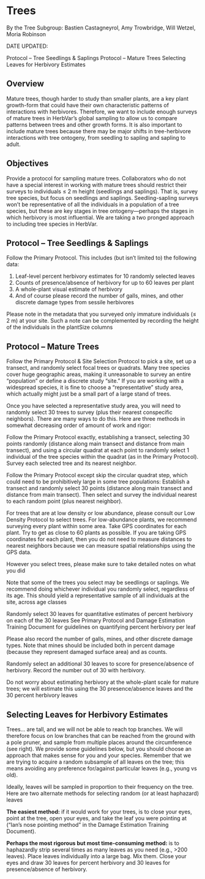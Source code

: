 # Trees {#sec-tree}

By the Tree Subgroup: Bastien Castagneyrol, Amy Trowbridge, Will Wetzel, Moria Robinson

DATE UPDATED: 


Protocol – Tree Seedlings & Saplings
Protocol – Mature Trees
Selecting Leaves for Herbivory Estimates

## Overview

Mature trees, though harder to study than smaller plants, are a key plant growth-form that could have their own characteristic patterns of interactions with herbivores. Therefore, we want to include enough surveys of mature trees in HerbVar’s global sampling to allow us to compare patterns between trees and other growth forms. It is also important to include mature trees because there may be major shifts in tree-herbivore interactions with tree ontogeny, from seedling to sapling and sapling to adult. 

## Objectives

Provide a protocol for sampling mature trees. Collaborators who do not have a special interest in working with mature trees should restrict their surveys to individuals ≤ 2 m height (seedlings and saplings). That is, survey tree species, but focus on seedlings and saplings. Seedling-sapling surveys won’t be representative of all the individuals in a population of a tree species, but these are key stages in tree ontogeny—perhaps the stages in which herbivory is most influential. We are taking a two pronged approach to including tree species in HerbVar. 

## Protocol – Tree Seedlings & Saplings

Follow the Primary Protocol. This includes (but isn’t limited to) the following data:

1. Leaf-level percent herbivory estimates for 10 randomly selected leaves
2. Counts of presence/absence of herbivory for up to 60 leaves per plant
3. A whole-plant visual estimate of herbivory
4. And of course please record the number of galls, mines, and other discrete damage types from sessile herbivores

Please note in the metadata that you surveyed only immature individuals (≤ 2 m) at your site. Such a note can be complemented by recording the height of the individuals in the plantSize columns

## Protocol – Mature Trees

Follow the Primary Protocol & Site Selection Protocol to pick a site, set up a transect, and randomly select focal trees or quadrats. Many tree species cover huge geographic areas, making it unreasonable to survey an entire “population” or define a discrete study “site.” If you are working with a widespread species, it is fine to choose a “representative” study area, which actually might just be a small part of a large stand of trees.

Once you have selected a representative study area, you will need to randomly select 30 trees to survey (plus their nearest conspecific neighbors). There are many ways to do this. Here are three methods in somewhat decreasing order of amount of work and rigor:

Follow the Primary Protocol exactly, establishing a transect, selecting 30 points randomly (distance along main transect and distance from main transect), and using a circular quadrat at each point to randomly select 1 individual of the tree species within the quadrat (as in the Primary Protocol). Survey each selected tree and its nearest neighbor.

Follow the Primary Protocol except skip the circular quadrat step, which could need to be prohibitively large in some tree populations: Establish a transect and randomly select 30 points (distance along main transect and distance from main transect). Then select and survey the individual nearest to each random point (plus nearest neighbor).

For trees that are at low density or low abundance, please consult our Low Density Protocol to select trees. For low-abundance plants, we recommend surveying every plant within some area. Take GPS coordinates for each plant. Try to get as close to 60 plants as possible. If you are taking GPS coordinates for each plant, then you do not need to measure distances to nearest neighbors because we can measure spatial relationships using the GPS data.

However you select trees, please make sure to take detailed notes on what you did

Note that some of the trees you select may be seedlings or saplings. We recommend doing whichever individual you randomly select, regardless of its age. This should yield a representative sample of all individuals at the site, across age classes

Randomly select 30 leaves for quantitative estimates of percent herbivory on each of the 30 leaves
See Primary Protocol and Damage Estimation Training Document for guidelines on quantifying percent herbivory per leaf

Please also record the number of galls, mines, and other discrete damage types. Note that mines should be included both in percent damage (because they represent damaged surface area) and as counts.

Randomly select an additional 30 leaves to score for presence/absence of herbivory. Record the number out of 30 with herbivory.

Do not worry about estimating herbivory at the whole-plant scale for mature trees; we will estimate this using the 30 presence/absence leaves and the 30 percent herbivory leaves

## Selecting Leaves for Herbivory Estimates

Trees… are tall, and we will not be able to reach top branches. We will therefore focus on low branches that can be reached from the ground with a pole pruner, and sample from multiple places around the circumference (see right). We provide some guidelines below, but you should choose an approach that makes sense for you and your species. Remember that we are trying to acquire a random subsample of all leaves on the tree; this means avoiding any preference for/against particular leaves (e.g., young vs old).

Ideally, leaves will be sampled in proportion to their frequency on the tree. Here are two alternate methods for selecting random (or at least haphazard) leaves

**The easiest method:** if it would work for your trees, is to close your eyes, point at the tree, open your eyes, and take the leaf you were pointing at (“Ian’s nose pointing method” in the Damage Estimation Training Document).

**Perhaps the most rigorous but most time-consuming method: ** is to haphazardly strip several times as many leaves as you need (e.g., >200 leaves). Place leaves individually into a large bag. Mix them. Close your eyes and draw 30 leaves for percent herbivory and 30 leaves for presence/absence of herbivory.

